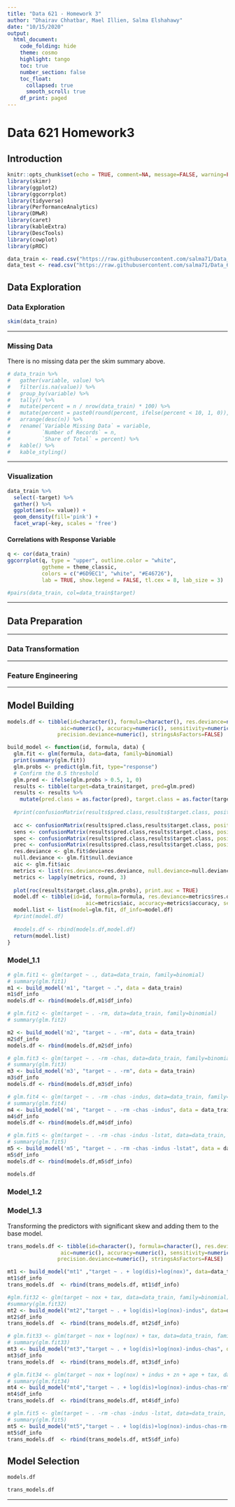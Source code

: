 ```yaml
---
title: "Data 621 - Homework 3"
author: "Dhairav Chhatbar, Mael Illien, Salma Elshahawy"
date: "10/15/2020"
output: 
  html_document:
    code_folding: hide
    theme: cosmo
    highlight: tango
    toc: true
    number_section: false
    toc_float:
      collapsed: true
      smooth_scroll: true
    df_print: paged
---
```

# Data 621 Homework3 

## Introduction 


```r
knitr::opts_chunk$set(echo = TRUE, comment=NA, message=FALSE, warning=FALSE)
library(skimr)
library(ggplot2)
library(ggcorrplot)
library(tidyverse)
library(PerformanceAnalytics)
library(DMwR)
library(caret)
library(kableExtra)
library(DescTools)
library(cowplot)
library(pROC)
```

```r
data_train <- read.csv("https://raw.githubusercontent.com/salma71/Data_621/master/HW_3/crime-training-data_modified.csv", header = TRUE)
data_test <- read.csv("https://raw.githubusercontent.com/salma71/Data_621/master/HW_3/crime-evaluation-data_modified.csv", header = TRUE)
```

## Data Exploration {.tabset .tabset-fade .tabset-pills}

### Data Exploration

```r
skim(data_train)
```

---

### Missing Data

There is no missing data per the skim summary above.

```r
# data_train %>%
#   gather(variable, value) %>%
#   filter(is.na(value)) %>%
#   group_by(variable) %>%
#   tally() %>%
#   mutate(percent = n / nrow(data_train) * 100) %>%
#   mutate(percent = paste0(round(percent, ifelse(percent < 10, 1, 0)), "%")) %>%
#   arrange(desc(n)) %>%
#   rename(`Variable Missing Data` = variable,
#          `Number of Records` = n,
#          `Share of Total` = percent) %>%
#   kable() %>%
#   kable_styling()
```

---

### Visualization

```r
data_train %>% 
  select(-target) %>%
  gather() %>% 
  ggplot(aes(x= value)) + 
  geom_density(fill='pink') + 
  facet_wrap(~key, scales = 'free')
```

#### Correlations with Response Variable

```r
q <- cor(data_train)
ggcorrplot(q, type = "upper", outline.color = "white",
           ggtheme = theme_classic,
           colors = c("#6D9EC1", "white", "#E46726"),
           lab = TRUE, show.legend = FALSE, tl.cex = 8, lab_size = 3) 
```

```r
#pairs(data_train, col=data_train$target)
```


---

## Data Preparation {.tabset .tabset-fade .tabset-pills}



---

### Data Transformation 



---
 
### Feature Engineering 


---

## Model Building {.tabset .tabset-fade .tabset-pills}

```r
models.df <- tibble(id=character(), formula=character(), res.deviance=numeric(), null.deviance=numeric(),
                 aic=numeric(), accuracy=numeric(), sensitivity=numeric(), specificity=numeric(),
                precision.deviance=numeric(), stringsAsFactors=FALSE) 
```


```r
build_model <- function(id, formula, data) {
  glm.fit <- glm(formula, data=data, family=binomial)
  print(summary(glm.fit))
  glm.probs <- predict(glm.fit, type="response")
  # Confirm the 0.5 threshold
  glm.pred <- ifelse(glm.probs > 0.5, 1, 0)
  results <- tibble(target=data_train$target, pred=glm.pred)
  results <- results %>%
    mutate(pred.class = as.factor(pred), target.class = as.factor(target))
  
  #print(confusionMatrix(results$pred.class,results$target.class, positive = "1"))
  
  acc <- confusionMatrix(results$pred.class,results$target.class, positive = "1")$overall['Accuracy']
  sens <- confusionMatrix(results$pred.class,results$target.class, positive = "1")$byClass['Sensitivity']
  spec <- confusionMatrix(results$pred.class,results$target.class, positive = "1")$byClass['Specificity']
  prec <- confusionMatrix(results$pred.class,results$target.class, positive = "1")$byClass['Precision']
  res.deviance <- glm.fit$deviance
  null.deviance <- glm.fit$null.deviance  
  aic <- glm.fit$aic
  metrics <- list(res.deviance=res.deviance, null.deviance=null.deviance,aic=aic, accuracy=acc, sensitivity=sens, specificity=spec, precision=prec)
  metrics <- lapply(metrics, round, 3)
  
  plot(roc(results$target.class,glm.probs), print.auc = TRUE)
  model.df <- tibble(id=id, formula=formula, res.deviance=metrics$res.deviance, null.deviance=metrics$null.deviance, 
                         aic=metrics$aic, accuracy=metrics$accuracy, sensitivity=metrics$sensitivity, specificity=metrics$specificity, precision=metrics$precision)
  model.list <- list(model=glm.fit, df_info=model.df)
  #print(model.df)
  
  #models.df <- rbind(models.df,model.df)
  return(model.list)
}
```

### Model_1.1 

```r
# glm.fit1 <- glm(target ~ ., data=data_train, family=binomial)
# summary(glm.fit1)
m1 <- build_model('m1', "target ~ .", data = data_train)
m1$df_info
models.df <- rbind(models.df,m1$df_info)
```

```r
# glm.fit2 <- glm(target ~ . -rm, data=data_train, family=binomial)
# summary(glm.fit2)

m2 <- build_model('m2', "target ~ . -rm", data = data_train)
m2$df_info
models.df <- rbind(models.df,m2$df_info)
```
```r
# glm.fit3 <- glm(target ~ . -rm -chas, data=data_train, family=binomial)
# summary(glm.fit3)
m3 <- build_model('m3', "target ~ . -rm", data = data_train)
m3$df_info
models.df <- rbind(models.df,m3$df_info)
```

```r
# glm.fit4 <- glm(target ~ . -rm -chas -indus, data=data_train, family=binomial)
# summary(glm.fit4)
m4 <- build_model('m4', "target ~ . -rm -chas -indus", data = data_train)
m4$df_info
models.df <- rbind(models.df,m4$df_info)
```

```r
# glm.fit5 <- glm(target ~ . -rm -chas -indus -lstat, data=data_train, family=binomial)
# summary(glm.fit5)
m5 <- build_model('m5', "target ~ . -rm -chas -indus -lstat", data = data_train)
m5$df_info
models.df <- rbind(models.df,m5$df_info)
```

```r
models.df
```


### Model_1.2 

### Model_1.3 

Transforming the predictors with significant skew and adding them to the base model.

```r
trans_models.df <- tibble(id=character(), formula=character(), res.deviance=numeric(), null.deviance=numeric(),
                 aic=numeric(), accuracy=numeric(), sensitivity=numeric(), specificity=numeric(),
                precision.deviance=numeric(), stringsAsFactors=FALSE) 
```

```r
mt1 <- build_model("mt1" ,"target ~ . + log(dis)+log(nox)", data=data_train)
mt1$df_info
trans_models.df  <- rbind(trans_models.df, mt1$df_info)
```


```r
#glm.fit32 <- glm(target ~ nox + tax, data=data_train, family=binomial)
#summary(glm.fit32)
mt2 <- build_model("mt2","target ~ . + log(dis)+log(nox)-indus", data=data_train)
mt2$df_info
trans_models.df  <- rbind(trans_models.df, mt2$df_info)
```


```r
# glm.fit33 <- glm(target ~ nox + log(nox) + tax, data=data_train, family=binomial)
# summary(glm.fit33)
mt3 <- build_model("mt3","target ~ . + log(dis)+log(nox)-indus-chas", data=data_train)
mt3$df_info
trans_models.df  <- rbind(trans_models.df, mt3$df_info)
```

```r
# glm.fit34 <- glm(target ~ nox + log(nox) + indus + zn + age + tax, data=data_train, family=binomial)
# summary(glm.fit34)
mt4 <- build_model("mt4","target ~ . + log(dis)+log(nox)-indus-chas-rm", data=data_train)
mt4$df_info
trans_models.df  <- rbind(trans_models.df, mt4$df_info)
```



```r
# glm.fit5 <- glm(target ~ . -rm -chas -indus -lstat, data=data_train, family=binomial)
# summary(glm.fit5)
mt5 <- build_model("mt5","target ~ . + log(dis)+log(nox)-indus-chas-rm-lstat", data=data_train)
mt5$df_info
trans_models.df  <- rbind(trans_models.df, mt5$df_info)
```


## Model Selection 

```r
models.df
```

```r
trans_models.df
```
---
